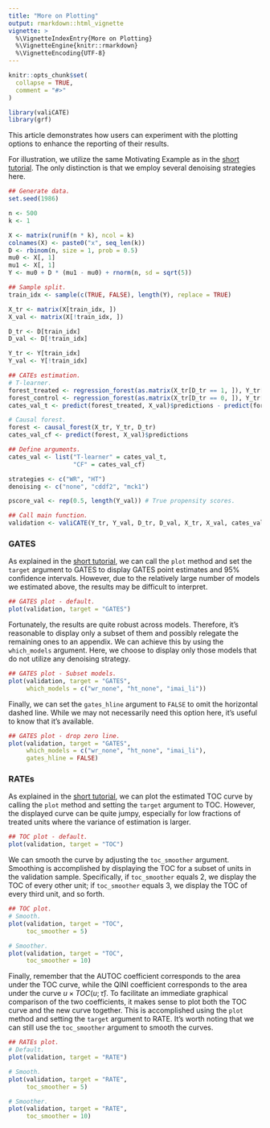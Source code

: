```yaml
---
title: "More on Plotting"
output: rmarkdown::html_vignette
vignette: >
  %\VignetteIndexEntry{More on Plotting}
  %\VignetteEngine{knitr::rmarkdown}
  %\VignetteEncoding{UTF-8}
---
```


```r
knitr::opts_chunk$set(
  collapse = TRUE,
  comment = "#>"
)

library(valiCATE)
library(grf)
```

This article demonstrates how users can experiment with the plotting options to enhance the reporting of their results.


For illustration, we utilize the same Motivating Example as in the [short tutorial](https://riccardo-df.github.io/valiCATE/articles/valiCATE-short-tutorial.html). The only distinction is that we employ several denoising strategies here.

```r
## Generate data.
set.seed(1986)

n <- 500
k <- 1

X <- matrix(runif(n * k), ncol = k)
colnames(X) <- paste0("x", seq_len(k))
D <- rbinom(n, size = 1, prob = 0.5)
mu0 <- X[, 1]
mu1 <- X[, 1]
Y <- mu0 + D * (mu1 - mu0) + rnorm(n, sd = sqrt(5))

## Sample split.
train_idx <- sample(c(TRUE, FALSE), length(Y), replace = TRUE)

X_tr <- matrix(X[train_idx, ])
X_val <- matrix(X[!train_idx, ])

D_tr <- D[train_idx]
D_val <- D[!train_idx]

Y_tr <- Y[train_idx]
Y_val <- Y[!train_idx]

## CATEs estimation.
# T-learner.
forest_treated <- regression_forest(as.matrix(X_tr[D_tr == 1, ]), Y_tr[D_tr == 1])
forest_control <- regression_forest(as.matrix(X_tr[D_tr == 0, ]), Y_tr[D_tr == 0])
cates_val_t <- predict(forest_treated, X_val)$predictions - predict(forest_control, X_val)$predictions 

# Causal forest.
forest <- causal_forest(X_tr, Y_tr, D_tr) 
cates_val_cf <- predict(forest, X_val)$predictions 

## Define arguments.
cates_val <- list("T-learner" = cates_val_t,
                  "CF" = cates_val_cf)

strategies <- c("WR", "HT")
denoising <- c("none", "cddf2", "mck1")

pscore_val <- rep(0.5, length(Y_val)) # True propensity scores.

## Call main function.
validation <- valiCATE(Y_tr, Y_val, D_tr, D_val, X_tr, X_val, cates_val, strategies = strategies, denoising = denoising, pscore_val = pscore_val, verbose = FALSE)
```

### GATES
As explained in the [short tutorial](https://riccardo-df.github.io/valiCATE/articles/valiCATE-short-tutorial.html), we can call the `plot` method and set the `target` argument to GATES to display GATES point estimates and 95% confidence intervals. However, due to the relatively large number of models we estimated above, the results may be difficult to interpret.

```r
## GATES plot - default.
plot(validation, target = "GATES")
```

Fortunately, the results are quite robust across models. Therefore, it's reasonable to display only a subset of them and possibly relegate the remaining ones to an appendix. We can achieve this by using the `which_models` argument. Here, we choose to display only those models that do not utilize any denoising strategy.

```r
## GATES plot - Subset models.
plot(validation, target = "GATES", 
     which_models = c("wr_none", "ht_none", "imai_li"))
```

Finally, we can set the `gates_hline` argument to `FALSE` to omit the horizontal dashed line. While we may not necessarily need this option here, it's useful to know that it's available.

```r
## GATES plot - drop zero line.
plot(validation, target = "GATES", 
     which_models = c("wr_none", "ht_none", "imai_li"), 
     gates_hline = FALSE)
```

### RATEs
As explained in the [short tutorial](https://riccardo-df.github.io/valiCATE/articles/valiCATE-short-tutorial.html), we can plot the estimated TOC curve by calling the `plot` method and setting the `target` argument to TOC. However, the displayed curve can be quite jumpy, especially for low fractions of treated units where the variance of estimation is larger.

```r
## TOC plot - default.
plot(validation, target = "TOC")
```

We can smooth the curve by adjusting the `toc_smoother` argument. Smoothing is accomplished by displaying the TOC for a subset of units in the validation sample. Specifically, if `toc_smoother` equals 2, we display the TOC of every other unit; if `toc_smoother` equals 3, we display the TOC of every third unit, and so forth.

```r
## TOC plot.
# Smooth.
plot(validation, target = "TOC", 
     toc_smoother = 5)

# Smoother.
plot(validation, target = "TOC", 
     toc_smoother = 10)
```

Finally, remember that the AUTOC coefficient corresponds to the area under the TOC curve, while the QINI coefficient corresponds to the area under the curve $u \times TOC (u; \hat{\tau})$. To facilitate an immediate graphical comparison of the two coefficients, it makes sense to plot both the TOC curve and the new curve together. This is accomplished using the `plot` method and setting the `target` argument to RATE. It's worth noting that we can still use the `toc_smoother` argument to smooth the curves.


```r
## RATEs plot.
# Default.
plot(validation, target = "RATE")

# Smooth.
plot(validation, target = "RATE", 
     toc_smoother = 5)

# Smoother.
plot(validation, target = "RATE", 
     toc_smoother = 10)
```
